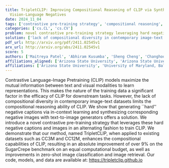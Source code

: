 ```yaml
---
title: TripletCLIP: Improving Compositional Reasoning of CLIP via Synthetic
  Vision-Language Negatives
date: 2024_11_04
tags: ['contrastive pre-training strategy', 'compositional reasoning', 'Contrastive Language-Image Pretraining', 'image-text datasets', 'in-context learning', 'zero-shot image classification', 'image retrieval', 'CLIP models', 'text-to-image generators']
categories: ['cs.CL', 'cs.CV']
problem: novel contrastive pre-training strategy leveraging hard negative captions and images
solution: ['lack of compositional diversity in contemporary image-text datasets']
pdf_url: http://arxiv.org/pdf/2411.02545v1
arx_url: http://arxiv.org/abs/2411.02545v1
score: 5
authors: ['Maitreya Patel', 'Abhiram Kusumba', 'Sheng Cheng', 'Changhoon Kim', 'Tejas Gokhale', 'Chitta Baral', 'Yezhou Yang']
affiliations_aligned: ['Arizona State University', 'Arizona State University', 'Arizona State University', 'Arizona State University', 'University of Maryland, Baltimore County', 'Arizona State University', 'Arizona State University']
affiliations: ['Arizona State University', 'University of Maryland, Baltimore County']
---
```



Contrastive Language-Image Pretraining (CLIP) models maximize the mutual
information between text and visual modalities to learn representations. This
makes the nature of the training data a significant factor in the efficacy of
CLIP for downstream tasks. However, the lack of compositional diversity in
contemporary image-text datasets limits the compositional reasoning ability of
CLIP. We show that generating ``hard'' negative captions via in-context
learning and synthesizing corresponding negative images with text-to-image
generators offers a solution. We introduce a novel contrastive pre-training
strategy that leverages these hard negative captions and images in an
alternating fashion to train CLIP. We demonstrate that our method, named
TripletCLIP, when applied to existing datasets such as CC3M and CC12M, enhances
the compositional capabilities of CLIP, resulting in an absolute improvement of
over 9% on the SugarCrepe benchmark on an equal computational budget, as well
as improvements in zero-shot image classification and image retrieval. Our
code, models, and data are available at: https://tripletclip.github.io